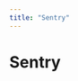 ```yaml
---
title: "Sentry"
---
```

<!-- WARNING: This file is auto-generated by generate_tool_docs.py. Do not edit manually. -->


# Sentry
